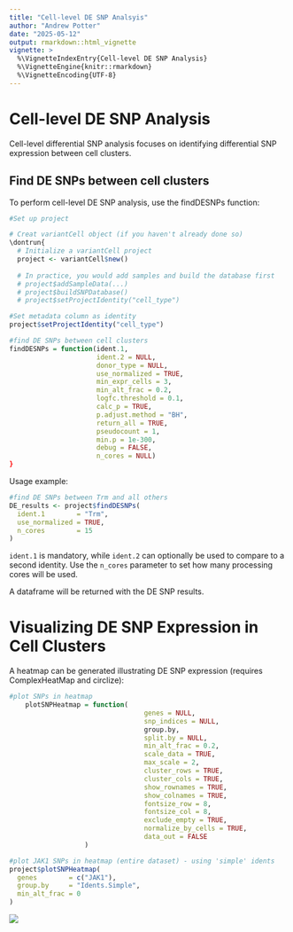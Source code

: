 ```yaml
---
title: "Cell-level DE SNP Analsyis"
author: "Andrew Potter"
date: "2025-05-12"
output: rmarkdown::html_vignette
vignette: >
  %\VignetteIndexEntry{Cell-level DE SNP Analysis}
  %\VignetteEngine{knitr::rmarkdown}
  %\VignetteEncoding{UTF-8}
---
```


# Cell-level DE SNP Analysis

Cell-level differential SNP analysis focuses on identifying differential SNP expression between cell clusters.

## Find DE SNPs between cell clusters

To perform cell-level DE SNP analysis, use the findDESNPs function:

```r
#Set up project

# Creat variantCell object (if you haven't already done so)
\dontrun{
  # Initialize a variantCell project
  project <- variantCell$new()
  
  # In practice, you would add samples and build the database first
  # project$addSampleData(...)
  # project$buildSNPDatabase()
  # project$setProjectIdentity("cell_type")
```

```r

#Set metadata column as identity
project$setProjectIdentity("cell_type")
```

```r
#find DE SNPs between cell clusters
findDESNPs = function(ident.1, 
                      ident.2 = NULL,
                      donor_type = NULL,
                      use_normalized = TRUE,    
                      min_expr_cells = 3,        
                      min_alt_frac = 0.2,        
                      logfc.threshold = 0.1,     
                      calc_p = TRUE,             
                      p.adjust.method = "BH",
                      return_all = TRUE,
                      pseudocount = 1,           
                      min.p = 1e-300,
                      debug = FALSE,
                      n_cores = NULL)
}
```

Usage example:

```r
#find DE SNPs between Trm and all others
DE_results <- project$findDESNPs(
  ident.1        = "Trm",
  use_normalized = TRUE,
  n_cores        = 15
)
```

`ident.1` is mandatory, while `ident.2` can optionally be used to compare to a second identity. Use the `n_cores` parameter to set how many processing cores will be used.

A dataframe will be returned with the DE SNP results.

# Visualizing DE SNP Expression in Cell Clusters

A heatmap can be generated illustrating DE SNP expression (requires ComplexHeatMap and circlize):

```r
#plot SNPs in heatmap
    plotSNPHeatmap = function(
                                  genes = NULL,
                                  snp_indices = NULL,
                                  group.by,
                                  split.by = NULL,
                                  min_alt_frac = 0.2,
                                  scale_data = TRUE,
                                  max_scale = 2,
                                  cluster_rows = TRUE,
                                  cluster_cols = TRUE,
                                  show_rownames = TRUE,
                                  show_colnames = TRUE,
                                  fontsize_row = 8,
                                  fontsize_col = 8,
                                  exclude_empty = TRUE,  
                                  normalize_by_cells = TRUE,  
                                  data_out = FALSE  
                   ) 
```

```r
#plot JAK1 SNPs in heatmap (entire dataset) - using 'simple' idents
project$plotSNPHeatmap(
  genes        = c("JAK1"),
  group.by     = "Idents.Simple",
  min_alt_frac = 0
)
```

![](figs/heatmap_JAK1.png)
